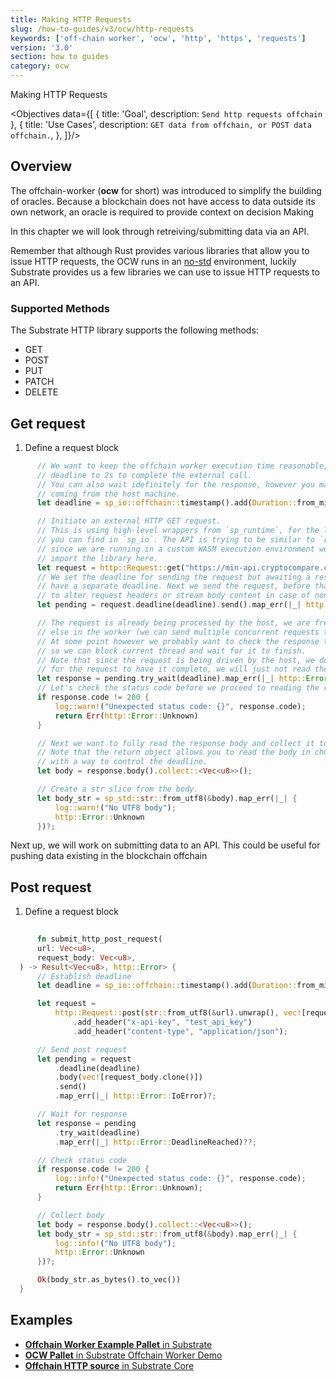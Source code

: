 ```yaml
---
title: Making HTTP Requests
slug: /how-to-guides/v3/ocw/http-requests
keywords: ['off-chain worker', 'ocw', 'http', 'https', 'requests']
version: '3.0'
section: how to guides
category: ocw
---
```


Making HTTP Requests

<Objectives data={[
  {
    title: 'Goal',
    description: `Send http requests offchain`
  },
  {
    title: 'Use Cases',
    description: `GET data from offchain, or POST data offchain.`,
  },
]}/>

## Overview

The offchain-worker (**ocw** for short)  was introduced to simplify the building of oracles. Because a blockchain does not have access to data outside its own network, an oracle is required to provide context on decision Making

In this chapter we will look through retreiving/submitting data via an API. 

Remember that although Rust provides various libraries that allow you to issue HTTP requests, the OCW runs in an [no-std](https://docs.rust-embedded.org/book/intro/no-std.html) environment, luckily Substrate provides us a few libraries we can use to issue HTTP requests to an API. 

### Supported Methods
The Substrate HTTP library supports the following methods:
- GET
- POST
- PUT
- PATCH
- DELETE


## Get request

1. Define a request block
  ```rust
        // We want to keep the offchain worker execution time reasonable, so we set a hard-coded
		// deadline to 2s to complete the external call.
		// You can also wait idefinitely for the response, however you may still get a timeout
		// coming from the host machine.
		let deadline = sp_io::offchain::timestamp().add(Duration::from_millis(2_000));

        // Initiate an external HTTP GET request.
		// This is using high-level wrappers from `sp_runtime`, for the low-level calls that
		// you can find in `sp_io`. The API is trying to be similar to `request`, but
		// since we are running in a custom WASM execution environment we can't simply
		// import the library here.
		let request = http::Request::get("https://min-api.cryptocompare.com/data/price?fsym=BTC&tsyms=USD");
		// We set the deadline for sending the request but awaiting a response can
		// have a separate deadline. Next we send the request, before that it's also possible
		// to alter request headers or stream body content in case of non-GET requests.
		let pending = request.deadline(deadline).send().map_err(|_| http::Error::IoError)?;

		// The request is already being processed by the host, we are free to do anything
		// else in the worker (we can send multiple concurrent requests too).
		// At some point however we probably want to check the response though,
		// so we can block current thread and wait for it to finish.
		// Note that since the request is being driven by the host, we don't have to wait
		// for the request to have it complete, we will just not read the response.
		let response = pending.try_wait(deadline).map_err(|_| http::Error::DeadlineReached)??;
		// Let's check the status code before we proceed to reading the response.
		if response.code != 200 {
			log::warn!("Unexpected status code: {}", response.code);
			return Err(http::Error::Unknown)
		}

		// Next we want to fully read the response body and collect it to a vector of bytes.
		// Note that the return object allows you to read the body in chunks as well
		// with a way to control the deadline.
		let body = response.body().collect::<Vec<u8>>();

		// Create a str slice from the body.
		let body_str = sp_std::str::from_utf8(&body).map_err(|_| {
			log::warn!("No UTF8 body");
			http::Error::Unknown
		})?;
  
  ```

Next up, we will work on submitting data to an API. This could be useful for pushing data existing in the blockchain offchain

## Post request

1. Define a request block
  ```rust
       
        fn submit_http_post_request(
        url: Vec<u8>,
        request_body: Vec<u8>,
    ) -> Result<Vec<u8>, http::Error> {
        // Establish deadline
        let deadline = sp_io::offchain::timestamp().add(Duration::from_millis(10_000));

        let request =
            http::Request::post(str::from_utf8(&url).unwrap(), vec![request_body.clone()])
                .add_header("x-api-key", "test_api_key")
                .add_header("content-type", "application/json");

        // Send post request
        let pending = request
            .deadline(deadline)
            .body(vec![request_body.clone()])
            .send()
            .map_err(|_| http::Error::IoError)?;

        // Wait for response
        let response = pending
            .try_wait(deadline)
            .map_err(|_| http::Error::DeadlineReached)??;

        // Check status code
        if response.code != 200 {
            log::info!("Unexpected status code: {}", response.code);
            return Err(http::Error::Unknown);
        }

        // Collect body
        let body = response.body().collect::<Vec<u8>>();
        let body_str = sp_std::str::from_utf8(&body).map_err(|_| {
            log::info!("No UTF8 body");
            http::Error::Unknown
        })?;

        Ok(body_str.as_bytes().to_vec())
    }
  
  ```

## Examples

- [**Offchain Worker Example Pallet** in Substrate](https://github.com/paritytech/substrate/blob/monthly-2021-12/frame/examples/offchain-worker/src/lib.rs#L568-#L621)
- [**OCW Pallet** in Substrate Offchain Worker Demo](https://github.com/jimmychu0807/substrate-offchain-worker-demo/blob/master/pallets/ocw/src/lib.rs#L363-#L401)
- [**Offchain HTTP source** in Substrate Core](https://github.com/paritytech/substrate/blob/master/primitives/runtime/src/offchain/http.rs#L63-L76)